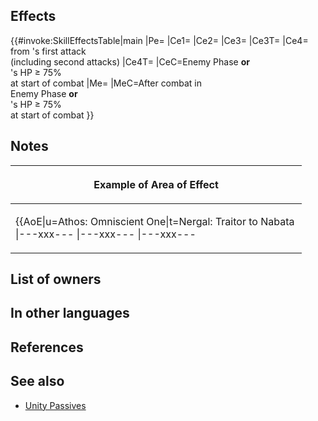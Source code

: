 {{Passive
|name=Beyond Reason
|type=A
|exclusive=1
|canUseWeapon={{WeaponList|All}}
|canUseMove={{MoveList|All}}
|properties=random_owner
|1name=Beyond Reason
|1tagid=SID_人の理を外れし者
|1effect=Grants Atk/Def/Res+10.<br><br>If foe initiates combat or foe's HP ≥ 75% at start of combat, grants bonus to unit's Atk/Def/Res = A + B (A = 2 × number of 【Penalty】effects active on foe and foes within 3 rows or 3 columns centered on that foe, excluding stat penalties; max 12; B = 2 × current penalty on unit's respective stats; calculates each stat penalty independently), neutralizes foe's bonuses to Atk/Res, and reduces damage from foe's first attack by X% during combat ("first attack" normally means only the first strike; for effects that grant "unit attacks twice," it means the first and second strikes; if foe can make a follow-up attack, X = 80; otherwise, X = 40), and restores 7 HP to unit after combat.<br><br>【Penalty】<br>All effects that last "on foe through its next action." Includes penalties inflicted by a skill like Panic or Threaten and negative status effects (preventing counterattacks, restricting movement, or the effects of a skill like Triangle Adept or Guard).
|statModifiers1=0,10,0,10,10
|1cost=300
|1required=-
}}
==Effects==
{{#invoke:SkillEffectsTable|main
|Pe={{Eft|Stat Boosts|Atk/Def/Res|10}}
|Ce1={{Eft|Temporary buffs|Atk/Def/Res|2 x {{Kp|Penalty}} effects<br>on {{Tgt|Target Foe}}<br>'''&''' {{Tgt|Foes}} within<br>[[3 rows or 3 columns]]<br>centered on {{Tgt|Target Foe}}|max=12}}
|Ce2={{Eft|Temporary buffs|Atk/Def/Res|2 x {{SEt|Penalties}} on<br>each of {{Tgt|Unit}}'s stats}}
|Ce3={{Eft|Neutralize Bonuses|Atk/Res}}
|Ce3T={{Tgt|Foe}}
|Ce4={{Eft|Damage Reduction|(80% if {{Tgt|Foe}} can<br>make a [[follow-up]]; else 40%)}}<br>from {{Tgt|Foe}}'s first attack<br>(including second attacks)
|Ce4T={{Tgt|Unit}}
|CeC=Enemy Phase '''or'''<br>{{Tgt|Foe}}'s HP ≥ 75%<br>at start of combat
|Me={{Eft|Heal|7}}
|MeC=After combat in<br>Enemy Phase '''or'''<br>{{Tgt|Foe}}'s HP ≥ 75%<br>at start of combat
}}

==Notes==
{{IfFoeInitiates}}
{{TemporaryBufffromPenalty}}
{{EffectfromPenalty|temporary buffs}}
{{Bonus neutralization}}
{{DamagePercentageReduction}}
{{After combat healing}}
{|class="wikitable default mw-collapsible" 
!Example of Area of Effect
|-
|align="middle" style="max-width:450px;margin:auto"|{{AoE|u=Athos: Omniscient One|t=Nergal: Traitor to Nabata
|---xxx---
|---xxx---
|---xxx---
|xxxxxxxxx
|xxxxtxxxx
|xxxxxxxxx
|---xux---
|---xxx---
|---xxx---
}}
|}
==List of owners==
{{Skill Hero List}}
==In other languages==
{{OtherLanguages
|japanese=
|german=
|spanishEU=
|spanishLA=
|french=
|italian=
|chineseTW=
|portuguese=
}}
==References==
<references/>
==See also==
{{See also skills|cond=(Description LIKE '%number of%【Penalty】%on foe and%foe%within%' OR Description LIKE '%current penalty on each of those stats × 2%' OR Description LIKE '%if foe can make a follow-up attack%otherwise%') AND Exclusive='1'}}
* [[Skill families/A Passives#Unity|Unity Passives]]
{{Passives Navbox|A}}